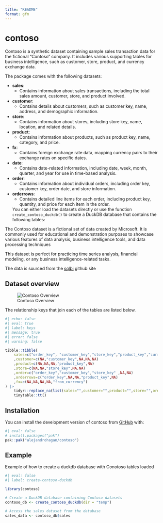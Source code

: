 ```yaml
---
title: "README"
format: gfm
---
```


# contoso

Contoso is a synthetic dataset containing sample sales transaction data for the fictional "Contoso" company. It includes various supporting tables for business intelligence, such as customer, store, product, and currency exchange data.

The package comes with the following datasets:

- **sales**:
  - Contains information about sales transactions, including the total sales amount, customer, store, and product involved.

- **customer**:
  - Contains details about customers, such as customer key, name, address, and demographic information.

- **store**:
  - Contains information about stores, including store key, name, location, and related details.

- **product**:
  - Contains information about products, such as product key, name, category, and price.

- **fx**:
  - Contains foreign exchange rate data, mapping currency pairs to their exchange rates on specific dates.

- **date**:
  - Contains date-related information, including date, week, month, quarter, and year for use in time-based analysis.

- **order**:
  - Contains information about individual orders, including order key, customer key, order date, and store information.

- **orderrows**:
  - Contains detailed line items for each order, including product key, quantity, and price for each item in the order.
  
  
  You can either load the datasets directly or use the function `create_contoso_duckdb()` to create a DuckDB database that contains the following tables:
  
 The Contoso dataset is a fictional set of data created by Microsoft. It is commonly used for educational and demonstration purposes to showcase various features of data analysis, business intelligence tools, and data processing techniques

This dataset is perfect for practicing time series analysis, financial modeling, or any business intelligence-related tasks.

The data is sourced from the [sqlbi](https://github.com/sql-bi/Contoso-Data-Generator-V2-Data/releases/tag/ready-to-use-data) github site 

## Dataset overview 


![Contoso Overview](fig/contoso_schema.svg)


The relationship keys that join each of the tables are listed below.

```r
#| echo: false
#| eval: true
#| label: keys
#| message: true
#| error: false
#| warning: false

tibble::tibble(
    sales=c("order_key", "customer_key","store_key","product_key","currency_code")
    ,customer=c(NA,"customer_key",NA,NA,NA)
    ,product=c(NA,NA,NA,"product_key",NA)
    ,store=c(NA,NA,"store_key",NA,NA)
    ,order=c("order_key","customer_key","store_key" ,NA,NA)
    ,orderrows=c("order_key",NA,NA,"product_key",NA)
    ,fx=c(NA,NA,NA,NA,"from_currency")
) |> 
    tidyr::replace_na(list(sales="",customer="",product="",store="",order="",orderrows="",fx="")) |> 
    tinytable::tt() 

```

## Installation

You can install the development version of contoso from [GitHub](https://github.com/alejandrohagan/contoso) with:

```r
#| eval: false
# install.packages("pak")
pak::pak("alejandrohagan/contoso")
```

## Example

Example of how to create a duckdb database with Conotoso tables loaded


```r
#| eval: false
#| label: create-contoso-duckdb

library(contoso)

# Create a DuckDB database containing Contoso datasets
contoso_db <- create_contoso_duckdb(dir = "temp")

# Access the sales dataset from the database
sales_data <- contoso_db$sales

```


